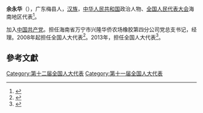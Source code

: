 '''余永华'''（{{bd|1957年||}}），广东梅县人，[[汉族|汉族]]，[[中华人民共和国|中华人民共和国]]政治人物、[[全国人民代表大会|全国人民代表大会]]海南地区代表<ref>{{cite web|author=新华网|title=第十一届全国人大代表|url=http://news.xinhuanet.com/ziliao/2008-03/03/content_7708230.htm?node=36628|publisher=新华网|accessdate=2014-01-07|archive-date=2014-01-10|archive-url=https://web.archive.org/web/20140110211415/http://news.xinhuanet.com/ziliao/2008-03/03/content_7708230.htm?node=36628|dead-url=no}}</ref>。

加入[[中国共产党|中国共产党]]。担任海南省万宁市兴隆华侨农场橡胶第四分公司党总支书记，经理。2008年起担任全国人大代表<ref>{{cite news|title=全国人大代表信息-余永华|url=http://210.82.31.1:8084/delegate/viewDelegate.action?dbid=112047|accessdate=2013-04-05|newspaper=全国人大网|archive-url=https://web.archive.org/web/20140522092746/http://www.npc.gov.cn/delegate/viewDelegate.action?dbid=112047|archive-date=2014-05-22|dead-url=yes}}</ref>。2013年，担任全国人大代表<ref>{{cite news|title=全国人大代表信息-余永华|url=http://210.82.31.1:8084/delegate/viewDelegate.action?dbid=122024|accessdate=2013-04-05|newspaper=全国人大网|archive-url=https://web.archive.org/web/20140522103751/http://www.npc.gov.cn/delegate/viewDelegate.action?dbid=122024|archive-date=2014-05-22|dead-url=yes}}</ref>。

==參考文獻==
{{reflist}}
{{中国政治人物小作品}}

[[Category:第十二届全国人大代表|Category:第十二届全国人大代表]]
[[Category:第十一届全国人大代表|Category:第十一届全国人大代表]]